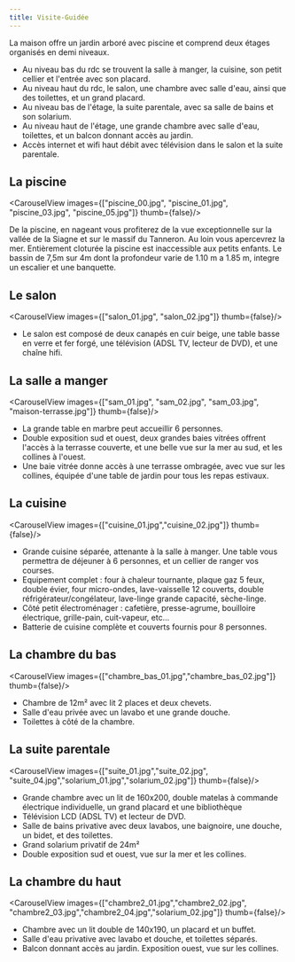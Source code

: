 ---
title: Visite-Guidée
---

La maison offre un jardin arboré avec piscine et comprend deux étages organisés en demi niveaux.

- Au niveau bas du rdc se trouvent la salle à manger, la cuisine, son petit cellier et l'entrée avec son placard.
- Au niveau haut du rdc, le salon, une chambre avec salle d'eau, ainsi que des toilettes, et un grand placard.
- Au niveau bas de l'étage, la suite parentale, avec sa salle de bains et son solarium.
- Au niveau haut de l'étage, une grande chambre avec salle d'eau, toilettes, et un balcon donnant accès au jardin.
- Accès internet et wifi haut débit avec télévision dans le salon et la suite parentale.

## La piscine

<CarouselView images={["piscine_00.jpg", "piscine_01.jpg", "piscine_03.jpg", "piscine_05.jpg"]} thumb={false}/>

De la piscine, en nageant vous profiterez de la vue exceptionnelle sur la vallée de la Siagne et sur le massif du Tanneron.
Au loin vous apercevrez la mer.
Entièrement cloturée la piscine est inaccessible aux petits enfants.
Le bassin de 7,5m sur 4m dont la profondeur varie de 1.10 m a 1.85 m, integre un escalier et une banquette.

## Le salon

<CarouselView images={["salon_01.jpg", "salon_02.jpg"]} thumb={false}/>

- Le salon est composé de deux canapés en cuir beige, une table basse en verre et fer forgé, une télévision (ADSL TV, lecteur de DVD), et une chaîne hifi.

## La salle a manger

<CarouselView images={["sam_01.jpg", "sam_02.jpg", "sam_03.jpg", "maison-terrasse.jpg"]} thumb={false}/>

- La grande table en marbre peut accueillir 6 personnes.
- Double exposition sud et ouest, deux grandes baies vitrées offrent l'accès à la terrasse couverte, et une belle vue sur la mer au sud, et les collines à l'ouest.
- Une baie vitrée donne accès à une terrasse ombragée, avec vue sur les collines, équipée d'une table de jardin pour tous les repas estivaux.

## La cuisine

<CarouselView images={["cuisine_01.jpg","cuisine_02.jpg"]} thumb={false}/>

- Grande cuisine séparée, attenante à la salle à manger. Une table vous permettra de déjeuner à 6 personnes, et un cellier de ranger vos courses.
- Equipement complet : four à chaleur tournante, plaque gaz 5 feux, double évier, four micro-ondes, lave-vaisselle 12 couverts, double réfrigérateur/congélateur, lave-linge grande capacité, sèche-linge.
- Côté petit électroménager : cafetière, presse-agrume, bouilloire électrique, grille-pain, cuit-vapeur, etc...
- Batterie de cuisine complète et couverts fournis pour 8 personnes.

## La chambre du bas

<CarouselView images={["chambre_bas_01.jpg","chambre_bas_02.jpg"]} thumb={false}/>

- Chambre de 12m² avec lit 2 places et deux chevets.
- Salle d'eau privée avec un lavabo et une grande douche.
- Toilettes à côté de la chambre.

## La suite parentale

<CarouselView images={["suite_01.jpg","suite_02.jpg", "suite_04.jpg","solarium_01.jpg","solarium_02.jpg"]} thumb={false}/>

- Grande chambre avec un lit de 160x200, double matelas à commande électrique individuelle, un grand placard et une bibliothèque
- Télévision LCD (ADSL TV) et lecteur de DVD.
- Salle de bains privative avec deux lavabos, une baignoire, une douche, un bidet, et des toilettes.
- Grand solarium privatif de 24m²
- Double exposition sud et ouest, vue sur la mer et les collines.

## La chambre du haut

<CarouselView images={["chambre2_01.jpg","chambre2_02.jpg", "chambre2_03.jpg","chambre2_04.jpg","solarium_02.jpg"]} thumb={false}/>

- Chambre avec un lit double de 140x190, un placard et un buffet.
- Salle d'eau privative avec lavabo et douche, et toilettes séparés.
- Balcon donnant accès au jardin. Exposition ouest, vue sur les collines.
